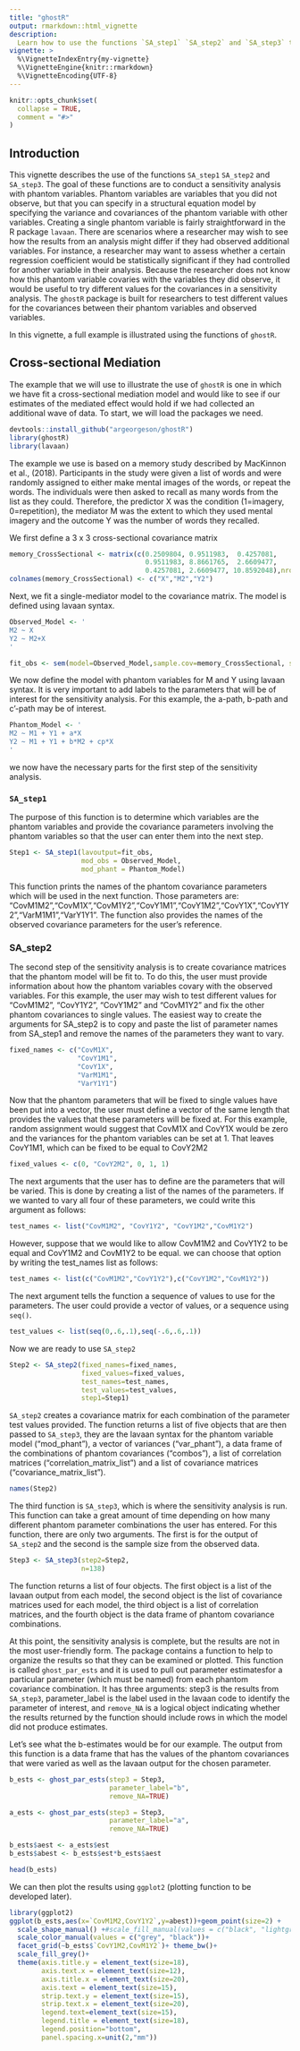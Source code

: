 ```yaml
---
title: "ghostR"
output: rmarkdown::html_vignette
description: 
  Learn how to use the functions `SA_step1` `SA_step2` and `SA_step3` to conduct a sensitivity   analysis using phantom variables.  
vignette: >
  %\VignetteIndexEntry{my-vignette}
  %\VignetteEngine{knitr::rmarkdown}
  %\VignetteEncoding{UTF-8}
---
```


```r
knitr::opts_chunk$set(
  collapse = TRUE,
  comment = "#>"
)
```

## Introduction 

This vignette describes the use of the functions `SA_step1` `SA_step2` and `SA_step3`. The goal of these functions are to conduct a sensitivity analysis with phantom variables.  Phantom variables are variables that you did  not observe, but that you can specify in a structural equation model by specifying the variance and covariances of the phantom variable with other variables. Creating a single phantom variable is fairly straightforward in the R package `lavaan`. There are scenarios where a researcher may wish to see how the results from an analysis might differ if they had observed additional variables. For instance, a researcher may want to assess whether a certain regression coefficient would be statistically significant if they had controlled for another variable in their analysis. Because the researcher does not know how this phantom variable covaries with the variables they did observe, it would be useful to try different values for the covariances in a sensitivity analysis.  The `ghostR` package is built for researchers to test different values for the covariances between their phantom variables and observed variables. 

In this vignette, a full example is illustrated using the functions of `ghostR`.

## Cross-sectional Mediation 
The example that we will use to illustrate the use of `ghostR` is one in which we have fit a cross-sectional mediation model and would like to see if our estimates of the mediated effect would hold if we had collected an additional wave of data.  To start, we will load the packages we need. 
```r
devtools::install_github("argeorgeson/ghostR")
library(ghostR)
library(lavaan)

```
The example we use is based on a memory study described by MacKinnon et al., (2018). Participants in the study were given a list of words and were randomly assigned to either make mental images of the words, or repeat the words.  The individuals were then asked to recall as many words from the list as they could.  Therefore, the predictor X was the condition (1=imagery, 0=repetition), the mediator M was the extent to which they used mental imagery and the outcome Y was the number of words they recalled. 

We first define a 3 x 3 cross-sectional covariance matrix 
```r

memory_CrossSectional <- matrix(c(0.2509804, 0.9511983,  0.4257081,
                                  0.9511983, 8.8661765,  2.6609477,
                                  0.4257081, 2.6609477, 10.8592048),nrow=3, byrow=T)
colnames(memory_CrossSectional) <- c("X","M2","Y2")

```

Next, we fit a single-mediator model to the covariance matrix.  The model is defined using lavaan syntax. 
```r
Observed_Model <- '
M2 ~ X
Y2 ~ M2+X
'

fit_obs <- sem(model=Observed_Model,sample.cov=memory_CrossSectional, sample.nobs = 138)

```

We now define the model with phantom variables for M and Y using lavaan syntax. It is very important to add labels to the parameters that will be of interest for the sensitivity analysis.  For this example, the a-path, b-path and c'-path may be of interest. 

```r
Phantom_Model <- '
M2 ~ M1 + Y1 + a*X 
Y2 ~ M1 + Y1 + b*M2 + cp*X 
'
```

we now have the necessary parts for the first step of the sensitivity analysis. 

### `SA_step1`
The purpose of this function is to determine which variables are the phantom variables and provide the covariance parameters involving the phantom variables so that the user can enter them into the next step. 

```r
Step1 <- SA_step1(lavoutput=fit_obs, 
                  mod_obs = Observed_Model,
                  mod_phant = Phantom_Model)
```

This function prints the names of the phantom covariance parameters which will be used in the next function. Those parameters are: "CovM1M2","CovM1X","CovM1Y2","CovY1M1","CovY1M2","CovY1X","CovY1Y2","VarM1M1","VarY1Y1".  The function also provides the names of the observed covariance parameters for the user's reference. 

### SA_step2 
The second step of the sensitivity analysis is to create covariance matrices that the phantom model will be fit to. To do this, the user must provide information about how the phantom variables covary with the observed variables.  For this example, the user may wish to test different values for "CovM1M2", "CovY1Y2", "CovY1M2" and "CovM1Y2" and fix the other phantom covariances to single values. The easiest way to create the arguments for SA_step2 is to copy and paste the list of parameter names from SA_step1 and remove the names of the parameters they want to vary. 

```r
fixed_names <- c("CovM1X",
                 "CovY1M1",
                 "CovY1X",
                 "VarM1M1",
                 "VarY1Y1")
```

Now that the phantom parameters that will be fixed to single values have been put into a vector, the user must define a vector of the same length that provides the values that these parameters will be fixed at. For this example, random assignment would suggest that CovM1X and CovY1X would be zero and the variances for the phantom variables can be set at 1. That leaves CovY1M1, which can be fixed to be equal to CovY2M2
```r
fixed_values <- c(0, "CovY2M2", 0, 1, 1)
```
The next arguments that the user has to define are the parameters that will be varied. This is done by creating a list of the names of the parameters. If we wanted to vary all four of these parameters, we could write this argument as follows: 

```r
test_names <- list("CovM1M2", "CovY1Y2", "CovY1M2","CovM1Y2")

```

However, suppose that we would like to allow CovM1M2 and CovY1Y2 to be equal and CovY1M2 and CovM1Y2 to be equal. we can choose that option by writing the test_names list as follows: 

```r
test_names <- list(c("CovM1M2","CovY1Y2"),c("CovY1M2","CovM1Y2"))


```

The next argument tells the function a sequence of values to use for the parameters.  The user could provide a vector of values, or a sequence using `seq()`.  

```r
test_values <- list(seq(0,.6,.1),seq(-.6,.6,.1))
```

Now we are ready to use `SA_step2` 

```r
Step2 <- SA_step2(fixed_names=fixed_names,
                  fixed_values=fixed_values,
                  test_names=test_names,
                  test_values=test_values,
                  step1=Step1)
```

`SA_step2` creates a covariance matrix for each combination of the parameter test values provided. The function returns a list of five objects that are then passed to `SA_step3`, they are the lavaan syntax for the phantom variable model ("mod_phant"), a vector of variances ("var_phant"), a data frame of the combinations of phantom covariances ("combos"), a list of correlation matrices ("correlation_matrix_list") and a list of covariance matrices ("covariance_matrix_list"). 

```r
names(Step2)
```


The third function is `SA_step3`, which is where the sensitivity analysis is run.  This function can take a great amount of time depending on how many different phantom parameter combinations the user has entered. For this function, there are only two arguments.  The first is for the output of `SA_step2` and the second is the sample size from the observed data.  

```r
Step3 <- SA_step3(step2=Step2, 
                  n=138)

```

The function returns a list of four objects.  The first object is a list of the lavaan output from each model, the second object is the list of covariance matrices used for each model, the third object is a list of correlation matrices, and the fourth object is the data frame of phantom covariance combinations. 

At this point, the sensitivity analysis is complete, but the results are not in the most user-friendly form. The package contains a function to help to organize the results so that they can be examined or plotted.  This function is called `ghost_par_ests` and it is used to pull out parameter estimatesfor a particular parameter (which must be named) from each phantom covariance combination. It has three arguments: step3 is the results from `SA_step3`, parameter_label is the label used in the lavaan code to identify the parameter of interest, and `remove_NA` is a logical object indicating whether the results returned by the function should include rows in which the model did not produce estimates. 

Let's see what the b-estimates would be for our example. The output from this function is a data frame that has the values of the phantom covariances that were varied as well as the lavaan output for the chosen parameter.
```r

b_ests <- ghost_par_ests(step3 = Step3,
                         parameter_label="b",
                         remove_NA=TRUE)

a_ests <- ghost_par_ests(step3 = Step3,
                         parameter_label="a",
                         remove_NA=TRUE)

b_ests$aest <- a_ests$est
b_ests$abest <- b_ests$est*b_ests$aest

head(b_ests)
```

We can then plot the results using `ggplot2` (plotting function to be developed later).

```r

library(ggplot2)
ggplot(b_ests,aes(x=`CovM1M2,CovY1Y2`,y=abest))+geom_point(size=2) +
  scale_shape_manual() +#scale_fill_manual(values = c("black", "lightgray")) + 
  scale_color_manual(values = c("grey", "black"))+
  facet_grid(~b_ests$`CovY1M2,CovM1Y2`)+ theme_bw()+
  scale_fill_grey()+
  theme(axis.title.y = element_text(size=18), 
        axis.text.x = element_text(size=12), 
        axis.title.x = element_text(size=20),
        axis.text = element_text(size=15), 
        strip.text.y = element_text(size=15),
        strip.text.x = element_text(size=20),
        legend.text=element_text(size=15),
        legend.title = element_text(size=18),
        legend.position="bottom",
        panel.spacing.x=unit(2,"mm"))



```

